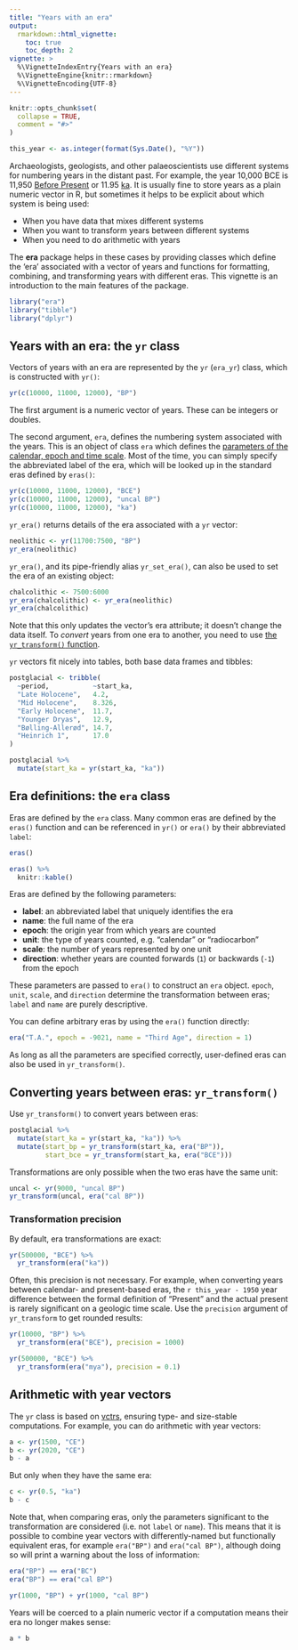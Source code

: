 ```yaml
---
title: "Years with an era"
output: 
  rmarkdown::html_vignette:
    toc: true
    toc_depth: 2
vignette: >
  %\VignetteIndexEntry{Years with an era}
  %\VignetteEngine{knitr::rmarkdown}
  %\VignetteEncoding{UTF-8}
---
```


```r
knitr::opts_chunk$set(
  collapse = TRUE,
  comment = "#>"
)
```

```r
this_year <- as.integer(format(Sys.Date(), "%Y"))
```

Archaeologists, geologists, and other palaeoscientists use different systems for numbering years in the distant past.
For example, the year 10,000 BCE is 11,950 [Before Present](https://en.wikipedia.org/wiki/Before_Present) or 11.95 [ka](https://en.wikipedia.org/wiki/Year#Symbols).
It is usually fine to store years as a plain numeric vector in R, but sometimes it helps to be explicit about which system is being used:

* When you have data that mixes different systems
* When you want to transform years between different systems
* When you need to do arithmetic with years

The **era** package helps in these cases by providing classes which define the 'era' associated with a vector of years and functions for formatting, combining, and transforming years with different eras.
This vignette is an introduction to the main features of the package.

```r
library("era")
library("tibble")
library("dplyr")
```

## Years with an era: the `yr` class {#yr}

Vectors of years with an era are represented by the `yr` (`era_yr`) class, which is constructed with `yr()`:

```r
yr(c(10000, 11000, 12000), "BP")
```

The first argument is a numeric vector of years.
These can be integers or doubles.

The second argument, `era`, defines the numbering system associated with the years.
This is an object of class `era` which defines the [parameters of the calendar, epoch and time scale](#era).
Most of the time, you can simply specify the abbreviated label of the era, which will be looked up in the standard eras defined by `eras()`:

```r
yr(c(10000, 11000, 12000), "BCE")
yr(c(10000, 11000, 12000), "uncal BP")
yr(c(10000, 11000, 12000), "ka")
```

`yr_era()` returns details of the era associated with a `yr` vector:

```r
neolithic <- yr(11700:7500, "BP")
yr_era(neolithic)
```

`yr_era()`, and its pipe-friendly alias `yr_set_era()`, can also be used to set the era of an existing object:

```r
chalcolithic <- 7500:6000
yr_era(chalcolithic) <- yr_era(neolithic)
yr_era(chalcolithic)
```

Note that this only updates the vector's era attribute; it doesn't change the data itself.
To *convert* years from one era to another, you need to use [the `yr_transform()` function](#yr_transform).

`yr` vectors fit nicely into tables, both base data frames and tibbles:

```r
postglacial <- tribble(
  ~period,           ~start_ka,
  "Late Holocene",   4.2,
  "Mid Holocene",    8.326,
  "Early Holocene",  11.7,
  "Younger Dryas",   12.9,
  "Bølling-Allerød", 14.7,
  "Heinrich 1",      17.0
)

postglacial %>% 
  mutate(start_ka = yr(start_ka, "ka"))
```

## Era definitions: the `era` class {#era}

Eras are defined by the `era` class.
Many common eras are defined by the `eras()` function and can be referenced in `yr()` or `era()` by their abbreviated `label`:

```r
eras()
```
```r
eras() %>% 
  knitr::kable()
```

Eras are defined by the following parameters:

* **label**: an abbreviated label that uniquely identifies the era
* **name**: the full name of the era
* **epoch**: the origin year from which years are counted
* **unit**: the type of years counted, e.g. "calendar" or "radiocarbon"
* **scale**: the number of years represented by one unit
* **direction**: whether years are counted forwards (`1`) or backwards (`-1`) from the epoch

These parameters are passed to `era()` to construct an `era` object.
`epoch`, `unit`, `scale`, and `direction` determine the transformation between eras;
`label` and `name` are purely descriptive.

You can define arbitrary eras by using the `era()` function directly:

```r
era("T.A.", epoch = -9021, name = "Third Age", direction = 1)
```

As long as all the parameters are specified correctly, user-defined eras can also be used in `yr_transform()`.

## Converting years between eras: `yr_transform()` {#yr_transform}

Use `yr_transform()` to convert years between eras:

```r
postglacial %>% 
  mutate(start_ka = yr(start_ka, "ka")) %>% 
  mutate(start_bp = yr_transform(start_ka, era("BP")),
         start_bce = yr_transform(start_ka, era("BCE")))
```

Transformations are only possible when the two eras have the same unit:

```r
uncal <- yr(9000, "uncal BP")
yr_transform(uncal, era("cal BP"))
```

### Transformation precision

By default, era transformations are exact:

```r
yr(500000, "BCE") %>% 
  yr_transform(era("ka"))
```

Often, this precision is not necessary.
For example, when converting years between calendar- and present-based eras, the `r this_year - 1950` year difference between the formal definition of "Present" and the actual present is rarely significant on a geologic time scale.
Use the `precision` argument of `yr_transform` to get rounded results:

```r
yr(10000, "BP") %>% 
  yr_transform(era("BCE"), precision = 1000)

yr(500000, "BCE") %>% 
  yr_transform(era("mya"), precision = 0.1)
```

## Arithmetic with year vectors {#arithmetic}

The `yr` class is based on [vctrs](https://vctrs.r-lib.org/), ensuring type- and size-stable computations.
For example, you can do arithmetic with year vectors:

```r
a <- yr(1500, "CE")
b <- yr(2020, "CE")
b - a
```

But only when they have the same era:

```r
c <- yr(0.5, "ka")
b - c
```

Note that, when comparing eras, only the parameters significant to the transformation are considered (i.e. not `label` or `name`).
This means that it is possible to combine year vectors with differently-named but functionally equivalent eras, for example `era("BP")` and `era("cal BP")`, although doing so will print a warning about the loss of information:

```r
era("BP") == era("BC")
era("BP") == era("cal BP")

yr(1000, "BP") + yr(1000, "cal BP")
```


Years will be coerced to a plain numeric vector if a computation means their era no longer makes sense:

```r
a * b
```

